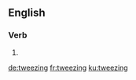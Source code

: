
==English==

===Verb===
{{head|en|present participle}}

# {{present participle of|tweeze|lang=en}}

[[de:tweezing]]
[[fr:tweezing]]
[[ku:tweezing]]